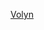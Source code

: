 {{WPSS-cat}}
{{Stub Category
|article=[[烏克蘭|烏克蘭]][[沃倫州|沃倫州]]地理
|newstub=Volyn-geo-stub|category=沃倫州地理}}
{{Hiddencat}}

[[Category:烏克蘭地理小作品|Volyn]]